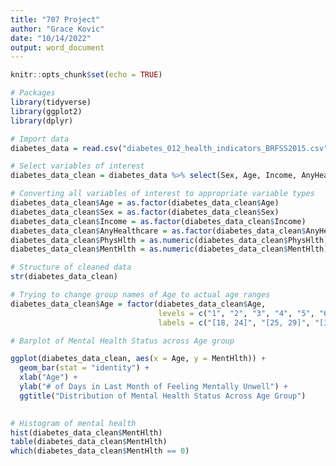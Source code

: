 ```yaml
---
title: "707 Project"
author: "Grace Kovic"
date: "10/14/2022"
output: word_document
---
```


```r
knitr::opts_chunk$set(echo = TRUE)
```

```r
# Packages
library(tidyverse)
library(ggplot2)
library(dplyr)
```

```r
# Import data 
diabetes_data = read.csv("diabetes_012_health_indicators_BRFSS2015.csv")
```

```r
# Select variables of interest
diabetes_data_clean = diabetes_data %>% select(Sex, Age, Income, AnyHealthcare, PhysHlth, MentHlth)
```

```r
# Converting all variables of interest to appropriate variable types 
diabetes_data_clean$Age = as.factor(diabetes_data_clean$Age)
diabetes_data_clean$Sex = as.factor(diabetes_data_clean$Sex)
diabetes_data_clean$Income = as.factor(diabetes_data_clean$Income)
diabetes_data_clean$AnyHealthcare = as.factor(diabetes_data_clean$AnyHealthcare)
diabetes_data_clean$PhysHlth = as.numeric(diabetes_data_clean$PhysHlth)
diabetes_data_clean$MentHlth = as.numeric(diabetes_data_clean$MentHlth)

# Structure of cleaned data 
str(diabetes_data_clean)

```

```r
# Trying to change group names of Age to actual age ranges 
diabetes_data_clean$Age = factor(diabetes_data_clean$Age, 
                                 levels = c("1", "2", "3", "4", "5", "6", "7", "8", "9", "10", "11", "12", "13", "14"), 
                                 labels = c("[18, 24]", "[25, 29]", "[30, 34]", "[35, 39]", "[40, 44]", "[45, 49]", "[50, 54]", "[55, 59]", "[60, 64]", "[65, 69]", "[70, 74]", "[75, 79]", "80 or older", "Don't know/Refused/Missing"))

# Barplot of Mental Health Status across Age group 

ggplot(diabetes_data_clean, aes(x = Age, y = MentHlth)) + 
  geom_bar(stat = "identity") + 
  xlab("Age") + 
  ylab("# of Days in Last Month of Feeling Mentally Unwell") + 
  ggtitle("Distribution of Mental Health Status Across Age Group")
  
```

```r
# Histogram of mental health 
hist(diabetes_data_clean$MentHlth)
table(diabetes_data_clean$MentHlth)
which(diabetes_data_clean$MentHlth == 0)
```


